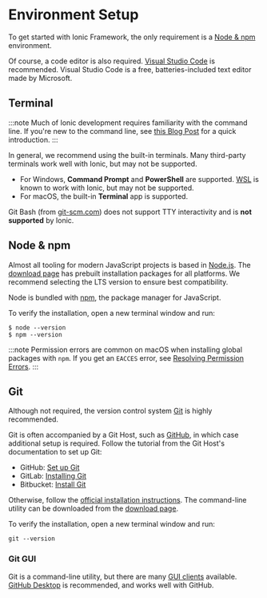 # Environment Setup

To get started with Ionic Framework, the only requirement is a [Node & npm](#node-npm) environment.

Of course, a code editor is also required. [Visual Studio Code](https://code.visualstudio.com/) is recommended. Visual Studio Code is a free, batteries-included text editor made by Microsoft.

## Terminal

:::note
Much of Ionic development requires familiarity with the command line. If you're new to the command line, see [this Blog Post](https://ionicframework.com/blog/new-to-the-command-line/) for a quick introduction.
:::

In general, we recommend using the built-in terminals. Many third-party terminals work well with Ionic, but may not be supported.

- For Windows, **Command Prompt** and **PowerShell** are supported. <a href="https://docs.microsoft.com/en-us/windows/wsl/faq" target="_blank">WSL</a> is known to work with Ionic, but may not be supported.
- For macOS, the built-in **Terminal** app is supported.

Git Bash (from <a href="https://git-scm.com" target="_blank">git-scm.com</a>) does not support TTY interactivity and is **not supported** by Ionic.

## Node & npm

Almost all tooling for modern JavaScript projects is based in [Node.js](../reference/glossary#node). The [download page](https://nodejs.org/en/download/) has prebuilt installation packages for all platforms. We recommend selecting the LTS version to ensure best compatibility.

Node is bundled with [npm](../reference/glossary#npm), the package manager for JavaScript.

To verify the installation, open a new terminal window and run:

```shell
$ node --version
$ npm --version
```

:::note
Permission errors are common on macOS when installing global packages with `npm`. If you get an `EACCES` error, see [Resolving Permission Errors](../developing/tips.md#resolving-permission-errors).
:::

## Git

Although not required, the version control system [Git](../reference/glossary#git) is highly recommended.

Git is often accompanied by a Git Host, such as [GitHub](https://github.com/), in which case additional setup is required. Follow the tutorial from the Git Host's documentation to set up Git:

- GitHub: [Set up Git](https://help.github.com/en/articles/set-up-git)
- GitLab: [Installing Git](https://docs.gitlab.com/ee/topics/git/how_to_install_git)
- Bitbucket: [Install Git](https://www.atlassian.com/git/tutorials/install-git)

Otherwise, follow the [official installation instructions](https://git-scm.com/book/en/v2/Getting-Started-Installing-Git). The command-line utility can be downloaded from the [download page](https://git-scm.com/downloads).

To verify the installation, open a new terminal window and run:

```shell
git --version
```

### Git GUI

Git is a command-line utility, but there are many [GUI clients](https://git-scm.com/downloads/guis/) available. [GitHub Desktop](https://desktop.github.com/) is recommended, and works well with GitHub.
